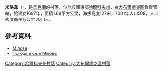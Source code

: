 {{coord|50|9|7|N|37|39|50|E|scale:100000_region:UA|display=title}}

'''米洛韋'''（{{lang-uk|Мілове}}），是[[烏克蘭|烏克蘭]]的村落，位於該國東部[[哈爾科夫州|哈爾科夫州]]，由[[大布爾盧克區|大布爾盧克區]]負責管轄，始建於1697年，面積1.69平方公里，海拔高度127米，2001年人口508，人口密度每平方公里301.1人。

==參考資料==
* [http://gska2.rada.gov.ua/pls/z7502/A005?rdat1=09.01.2009&rf7571=32678 Мілове]{{dead link|date=2018年4月 |bot=InternetArchiveBot |fix-attempted=yes }}
* [http://weather.in.ua/ua/har'kovskaja/16052 Погода в селі Мілове] {{Wayback|url=http://weather.in.ua/ua/har%27kovskaja/16052 |date=20200811165103 }}

{{DEFAULTSORT:Мілове}}
[[Category:哈爾科夫州村落|Category:哈爾科夫州村落]]
[[Category:大布爾盧克區村落|Category:大布爾盧克區村落]]


{{Kharkiv-geo-stub}}